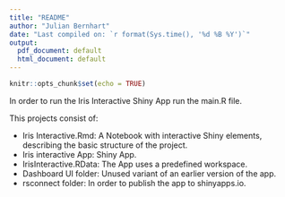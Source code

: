 ```yaml
---
title: "README"
author: "Julian Bernhart"
date: "Last compiled on: `r format(Sys.time(), '%d %B %Y')`"
output:
  pdf_document: default
  html_document: default
---
```


```r
knitr::opts_chunk$set(echo = TRUE)
```

In order to run the Iris Interactive Shiny App run the main.R file.

This projects consist of:

* Iris Interactive.Rmd: A Notebook with interactive Shiny elements, describing the basic structure of the project.
* Iris interactive App: Shiny App.
* IrisInteractive.RData: The App uses a predefined workspace.
* Dashboard UI folder: Unused variant of an earlier version of the app.
* rsconnect folder: In order to publish the app to shinyapps.io.
